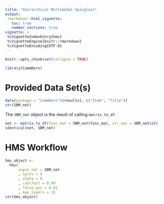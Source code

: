 ```yaml
---
title: "Hierarchical Multimodal Spinglass"
output:
 rmarkdown::html_vignette:
   toc: true
   number_sections: true
vignette: >
 %\VignetteIndexEntry{hms}
 %\VignetteEngine{knitr::rmarkdown}
 %\VignetteEncoding{UTF-8}
---
```


```r
knitr::opts_chunk$set(collapse = TRUE)
```

```r
library(CommKern)
```

# Provided Data Set(s)

```r
data(package = "CommKern")$results[, c("Item", "Title")]
str(SBM_net)
```
The `SBM_net` object is the result of calling `matrix_to_df`.
```r
net <- matrix_to_df(func_mat = SBM_net$func_mat, str_mat = SBM_net$str_mat)
identical(net, SBM_net)
```

# HMS Workflow

```r
hms_object <-
  hms(
      input_net = SBM_net
      , spins = 4
      , alpha = 0
      , coolfact = 0.99
      , false_pos = 0.01
      , max_layers = 1)
str(hms_object)
```

